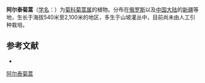 {{Speciesbox
| name = 阿尔泰菊蒿
| status = 
| status_system = 
| image =
| genus = Tanacetum
| species = barclayanum
| authority = DC.
}}

'''阿尔泰菊蒿'''（[[学名|学名]]：{{lang|la|''Tanacetum barclayanum''}}）为[[菊科|菊科]][[菊蒿属|菊蒿属]]的植物。分布在[[俄罗斯|俄罗斯]]以及[[中国大陆|中国大陆]]的[[新疆|新疆]]等地，生长于海拔540米至2,100米的地区，多生于山坡灌丛中，目前尚未由人工引种栽培。

== 参考文献 ==
<div class="references-small">
* {{cite web| url =http://www.bioinfo.cn/db05/KmzwSpecies.php?action=view&id=5790| title =阿尔泰菊蒿| work =《中国高等植物数据库全库》| publisher =中国科学院微生物研究所| author =昆明植物研究所| accessdate =2009-02-25| deadurl =yes| archiveurl =https://web.archive.org/web/20160305085626/http://www.bioinfo.cn/db05/KmzwSpecies.php?action=view&id=5790| archivedate =2016-03-05}}
</div>
{{Taxonbar|from=Q15232062}}

[[Category:菊蒿属|阿尔泰菊蒿]]


{{植物小作品}}